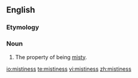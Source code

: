 ==English==

===Etymology===
{{suffix|misty|ness}}

===Noun===
{{en-noun|-}}

# The property of being [[misty]].

[[io:mistiness]]
[[te:mistiness]]
[[vi:mistiness]]
[[zh:mistiness]]